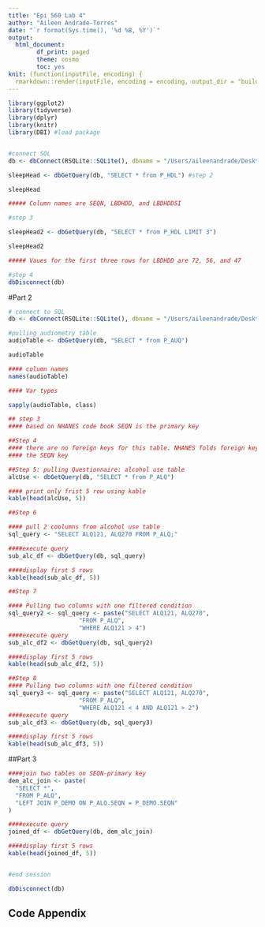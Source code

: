```yaml
---
title: "Epi 560 Lab 4"
author: "Aileen Andrade-Torres"
date: "`r format(Sys.time(), '%d %B, %Y')`"
output:   
  html_document:
        df_print: paged
        theme: cosmo
        toc: yes
knit: (function(inputFile, encoding) {
  rmarkdown::render(inputFile, encoding = encoding, output_dir = "build") })
---
```


```r
library(ggplot2)
library(tidyverse)
library(dplyr)
library(knitr)
library(DBI) #load package 


#connect SQL
db <- dbConnect(RSQLite::SQLite(), dbname = "/Users/aileenandrade/Desktop/Spring/epi560lab/Andrade-Torres_A_epi560/epi560.sqlite")

sleepHead <- dbGetQuery(db, "SELECT * from P_HDL") #step 2

sleepHead

##### Column names are SEQN, LBDHDD, and LBDHDDSI

#step 3 

sleepHead2 <- dbGetQuery(db, "SELECT * from P_HDL LIMIT 3")

sleepHead2

##### Vaues for the first three rows for LBDHDD are 72, 56, and 47

#step 4 
dbDisconnect(db)


```

#Part 2
```r

# connect to SQL
db <- dbConnect(RSQLite::SQLite(), dbname = "/Users/aileenandrade/Desktop/Spring/epi560lab/Andrade-Torres_A_epi560/epi560.sqlite")

#pulling audiometry table 
audioTable <- dbGetQuery(db, "SELECT * from P_AUQ")

audioTable

#### column names
names(audioTable)

#### Var types 

sapply(audioTable, class)

## step 3 
#### based on NHANES code book SEQN is the primary key 

##Step 4 
#### there are no foreign keys for this table. NHANES folds foreign keys within
#### the SEQN key 

##Step 5: pulling Questionnaire: alcohol use table
alcUse <- dbGetQuery(db, "SELECT * from P_ALQ")

#### print only frist 5 row using kable
kable(head(alcUse, 5))

##Step 6

#### pull 2 coolumns from alcohol use table
sql_query <- "SELECT ALQ121, ALQ270 FROM P_ALQ;"

####execute query 
sub_alc_df <- dbGetQuery(db, sql_query)

####display first 5 rows
kable(head(sub_alc_df, 5))

##Step 7

#### Pulling two columns with one filtered condition
sql_query2 <- sql_query <- paste("SELECT ALQ121, ALQ270",
                    "FROM P_ALQ",
                    "WHERE ALQ121 > 4")
####execute query
sub_alc_df2 <- dbGetQuery(db, sql_query2)

####display first 5 rows
kable(head(sub_alc_df2, 5))

##Step 8
#### Pulling two columns with one filtered condition
sql_query3 <- sql_query <- paste("SELECT ALQ121, ALQ270",
                    "FROM P_ALQ",
                    "WHERE ALQ121 < 4 AND ALQ121 > 2")
####execute query
sub_alc_df3 <- dbGetQuery(db, sql_query3)

####display first 5 rows
kable(head(sub_alc_df3, 5))
```

##Part 3
```r
####join two tables on SEQN-primary key
dem_alc_join <- paste(
  "SELECT *",
  "FROM P_ALQ",
  "LEFT JOIN P_DEMO ON P_ALQ.SEQN = P_DEMO.SEQN"
)

####execute query
joined_df <- dbGetQuery(db, dem_alc_join)

####display first 5 rows
kable(head(joined_df, 5))


#end session

dbDisconnect(db)

```
\pagebreak  

## Code Appendix  
 
```r
```